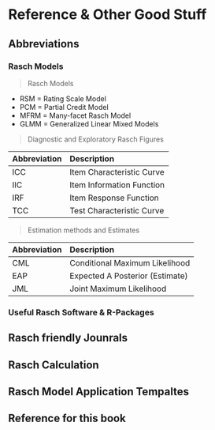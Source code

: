 # Reference & Other Good Stuff {#Ref1}

## Abbreviations

### Rasch Models
> Rasch Models

- RSM = Rating Scale Model 
- PCM = Partial Credit Model
- MFRM = Many-facet Rasch Model
- GLMM = Generalized Linear Mixed Models

> Diagnostic and Exploratory Rasch Figures

| Abbreviation | Description | 
| :---        |    :----    | 
| ICC | Item Characteristic Curve | 
| IIC | Item Information Function | 
| IRF | Item Response Function | 
| TCC | Test Characteristic Curve | 

> Estimation methods and Estimates

| Abbreviation | Description | 
| :---        |    :----    | 
| CML | Conditional Maximum Likelihood | 
| EAP | Expected A Posterior (Estimate) | 
| JML | Joint Maximum Likelihood | 


### Useful Rasch Software & R-Packages


## Rasch friendly Jounrals 


## Rasch Calculation


## Rasch Model Application Tempaltes


## Reference for this book
